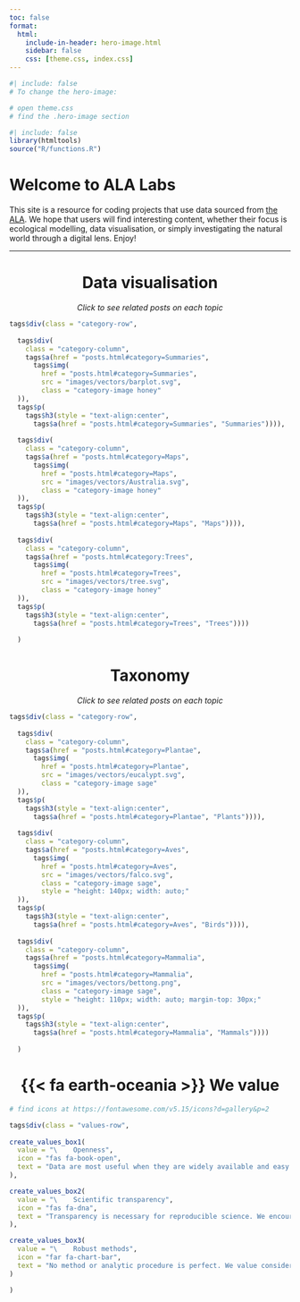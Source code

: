 ```yaml
---
toc: false
format: 
  html: 
    include-in-header: hero-image.html
    sidebar: false
    css: [theme.css, index.css]
---
```


```r
#| include: false
# To change the hero-image:

# open theme.css
# find the .hero-image section
```

```r
#| include: false
library(htmltools)
source("R/functions.R")
```

# Welcome to ALA Labs

This site is a resource for coding projects that use data sourced from [the ALA](https://ala.org.au/). We hope that users will find interesting content, whether their focus is ecological modelling, data visualisation, or simply investigating the natural world through a digital lens. Enjoy!


---

:::{.column-page}


<center> <h1>Data visualisation</h1> </center>

<center> <span style = "font-style: italic">Click to see related posts on each topic</span> </center>



```r
tags$div(class = "category-row",
         
  tags$div( 
    class = "category-column",
    tags$a(href = "posts.html#category=Summaries",
      tags$img(
        href = "posts.html#category=Summaries",
        src = "images/vectors/barplot.svg",
        class = "category-image honey"
  )),
  tags$p(
    tags$h3(style = "text-align:center",
      tags$a(href = "posts.html#category=Summaries", "Summaries")))),
  
  tags$div( 
    class = "category-column",
    tags$a(href = "posts.html#category=Maps",
      tags$img(
        href = "posts.html#category=Maps",
        src = "images/vectors/Australia.svg",
        class = "category-image honey"
  )),
  tags$p(
    tags$h3(style = "text-align:center",
      tags$a(href = "posts.html#category=Maps", "Maps")))),
  
  tags$div( 
    class = "category-column",
    tags$a(href = "posts.html#category:Trees",
      tags$img(
        href = "posts.html#category=Trees",
        src = "images/vectors/tree.svg",
        class = "category-image honey"
  )),
  tags$p(
    tags$h3(style = "text-align:center",
      tags$a(href = "posts.html#category=Trees", "Trees"))))
  
  )
```




<center> <h1>Taxonomy</h1> </center>

<center> <span style = "font-style: italic">Click to see related posts on each topic</span> </center>



```r
tags$div(class = "category-row",
         
  tags$div( 
    class = "category-column",
    tags$a(href = "posts.html#category=Plantae",
      tags$img(
        href = "posts.html#category=Plantae",
        src = "images/vectors/eucalypt.svg",
        class = "category-image sage"
  )),
  tags$p(
    tags$h3(style = "text-align:center",
      tags$a(href = "posts.html#category=Plantae", "Plants")))),
  
  tags$div( 
    class = "category-column",
    tags$a(href = "posts.html#category=Aves",
      tags$img(
        href = "posts.html#category=Aves",
        src = "images/vectors/falco.svg",
        class = "category-image sage",
        style = "height: 140px; width: auto;"
  )),
  tags$p(
    tags$h3(style = "text-align:center",
      tags$a(href = "posts.html#category=Aves", "Birds")))),
  
  tags$div( 
    class = "category-column",
    tags$a(href = "posts.html#category=Mammalia",
      tags$img(
        href = "posts.html#category=Mammalia",
        src = "images/vectors/bettong.png",
        class = "category-image sage",
        style = "height: 110px; width: auto; margin-top: 30px;"
  )),
  tags$p(
    tags$h3(style = "text-align:center",
      tags$a(href = "posts.html#category=Mammalia", "Mammals"))))
  
  )
```



<center> <h1>{{< fa earth-oceania >}} We value</h1> </center>

:::

:::{.column-screen}

```r
# find icons at https://fontawesome.com/v5.15/icons?d=gallery&p=2

tags$div(class = "values-row",
         
create_values_box1(
  value = "\    Openness",
  icon = "fas fa-book-open",
  text = "Data are most useful when they are widely available and easy to use. We try to encourage the sharing of tools that make data from the Atlas of Living Australia more open and useful for everyone"
),

create_values_box2(
  value = "\    Scientific transparency",
  icon = "fas fa-dna",
  text = "Transparency is necessary for reproducible science. We encourage that decisions, methods and deviations in our workflow are clear and transparent from the planning phase, to the retrieval and analysis of data, to the final output"
),

create_values_box3(
  value = "\    Robust methods",
  icon = "far fa-chart-bar",
  text = "No method or analytic procedure is perfect. We value consideration for strengths and limitations of each method or analysis to help choose the methods that provide robust, reliable results"
)

)
```

:::

